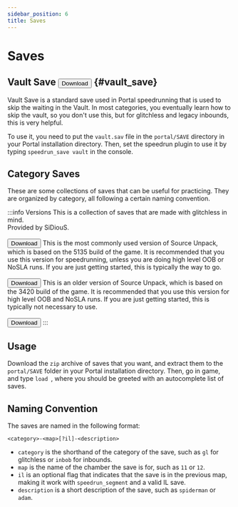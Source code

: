 ```yaml
---
sidebar_position: 6
title: Saves
---
```


# Saves

## Vault Save <a href="https://www.speedrun.com/resourceasset/2e631"><button className="button button--primary">Download</button></a> {#vault_save}
Vault Save is a standard save used in Portal speedrunning that is used to skip the waiting in the Vault. In most categories,
you eventually learn how to skip the vault, so you don't use this, but for glitchless and legacy inbounds, this is very
helpful.

To use it, you need to put the `vault.sav` file in the `portal/SAVE` directory in your Portal installation directory.
Then, set the speedrun plugin to use it by typing `speedrun_save vault` in the console.

## Category Saves

These are some collections of saves that can be useful for practicing. They are organized by category, all following
a certain naming convention.


:::info Versions
<Tabs defaultValue="glitchless">
    <TabItem value="glitchless" label="Glitchless">
        This is a collection of saves that are made with glitchless in mind.<br />Provided by SiDiouS.<br /><br />
        <a href="https://store.steampowered.com/app/400/Portal/"><button class="button button--secondary">Download</button></a>
    </TabItem>
    <TabItem value="5135" label="5135">
        This is the most commonly used version of Source Unpack, which is based on the 5135 build of the game. It is
        recommended that you use this version for speedrunning, unless you are doing high level OOB or NoSLA runs. If you
        are just getting started, this is typically the way to go.<br /><br />
        <a href="https://sourceunpack.gameabusefastcomplete.com/Source_Unpack.zip"><button class="button button--secondary">Download</button></a>
    </TabItem>
    <TabItem value="3420" label="3420">
        This is an older version of Source Unpack, which is based on the 3420 build of the game. It is recommended that
        you use this version for high level OOB and NoSLA runs. If you are just getting started, this is typically not
        necessary to use.<br /><br />
        <a href="https://sourceunpack.gameabusefastcomplete.com/Portal_3420.7z"><button class="button button--secondary">Download</button></a>
    </TabItem>
</Tabs>
:::

## Usage

Download the `zip` archive of saves that you want, and extract them to the `portal/SAVE` folder in your Portal
installation directory. Then, go in game, and type `load `, where you should be greeted with an autocomplete list of saves.

## Naming Convention

The saves are named in the following format:

`<category>-<map>[?il]-<description>`
- `category` is the shorthand of the category of the save, such as `gl` for glitchless or `inbob` for inbounds.
- `map` is the name of the chamber the save is for, such as `11` or `12`.
- `il` is an optional flag that indicates that the save is in the previous map, making it work with `speedrun_segment` and a valid IL save.
- `description` is a short description of the save, such as `spiderman` or `adam`.